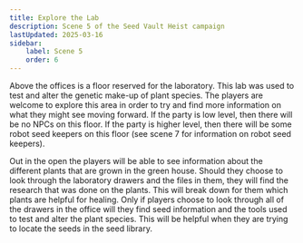 ```yaml
---
title: Explore the Lab
description: Scene 5 of the Seed Vault Heist campaign
lastUpdated: 2025-03-16
sidebar:
    label: Scene 5
    order: 6
---
```


Above the offices is a floor reserved for the laboratory. This lab was used to test and alter the genetic make-up of plant species. The players are welcome to explore this area in order to try and find more information on what they might see moving forward. If the party is low level, then there will be no NPCs on this floor. If the party is higher level, then there will be some robot seed keepers on this floor (see scene 7 for information on robot seed keepers).

Out in the open the players will be able to see information about the different plants that are grown in the green house. Should they choose to look through the laboratory drawers and the files in them, they will find the research that was done on the plants. This will break down for them which plants are helpful for healing. Only if players choose to look through all of the drawers in the office will they find seed information and the tools used to test and alter the plant species. This will be helpful when they are trying to locate the seeds in the seed library.
